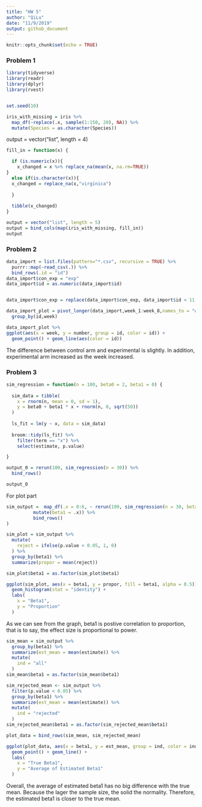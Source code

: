 ```yaml
---
title: "HW 5"
author: "QiLu"
date: "11/9/2019"
output: github_document
---
```


```r
knitr::opts_chunk$set(echo = TRUE)
```
### Problem 1

```r
library(tidyverse)
library(readr)
library(dplyr)
library(rvest)


set.seed(10)

iris_with_missing = iris %>% 
  map_df(~replace(.x, sample(1:150, 20), NA)) %>%
  mutate(Species = as.character(Species))

```

output = vector("list", length = 4)


```r
fill_in = function(x) {

  if (is.numeric(x)){
    x_changed = x %>% replace_na(mean(x, na.rm=TRUE))
}
  else if(is.character(x)){
  x_changed = replace_na(x,"virginica")
 
  }
  
  tibble(x_changed)
}
```




```r
output = vector("list", length = 5)
output = bind_cols(map(iris_with_missing, fill_in))
output

```
 
 
### Problem 2


```r
data_import = list.files(pattern="*.csv", recursive = TRUE) %>% 
  purrr::map(~read_csv(.)) %>% 
  bind_rows(.id = "id")
data_import$con_exp = "exp"
data_import$id = as.numeric(data_import$id)


data_import$con_exp = replace(data_import$con_exp, data_import$id < 11, "con")

data_import_plot = pivot_longer(data_import,week_1:week_8,names_to = "week", values_to = "number") %>% 
  group_by(id,week)

```

```r
data_import_plot %>% 
ggplot(aes(x = week, y = number, group = id, color = id)) +
  geom_point() + geom_line(aes(color = id))
```

The difference between control arm and experimental is slightly. In addition, experimental arm increased as the week increased.
  
  
### Problem 3

```r
sim_regression = function(n = 100, beta0 = 2, beta1 = 0) {
  
  sim_data = tibble(
    x = rnorm(n, mean = 0, sd = 1),
    y = beta0 + beta1 * x + rnorm(n, 0, sqrt(50))
  )
  
  ls_fit = lm(y ~ x, data = sim_data)
  
  broom::tidy(ls_fit) %>%
    filter(term == "x") %>%
    select(estimate, p.value)

}
```

```r
output_0 = rerun(100, sim_regression(n = 30)) %>% 
  bind_rows()

output_0
```


For plot part
```r
sim_output =  map_df(.x = 0:6, ~ rerun(100, sim_regression(n = 30, beta1 = .x) %>% 
          mutate(beta1 = .x)) %>% 
          bind_rows()
)

sim_plot = sim_output %>%
  mutate(
    reject = ifelse(p.value < 0.05, 1, 0)
  ) %>%
  group_by(beta1) %>%
  summarize(propor = mean(reject)) 

sim_plot$beta1 = as.factor(sim_plot$beta1)
```

```r
ggplot(sim_plot, aes(x = beta1, y = propor, fill = beta1, alpha = 0.5)) +
  geom_histogram(stat = "identity") +
  labs(
    x = "Beta1",
    y = "Proportion"
  )
```

As we can see from the graph, beta1 is postive correlation to proportion, that is to say, the effect size is proportional to power.
  
  
```r
sim_mean = sim_output %>%
  group_by(beta1) %>%
  summarize(est_mean = mean(estimate)) %>%
  mutate(
    ind = "all"
  )
sim_mean$beta1 = as.factor(sim_mean$beta1)
```


```r
sim_rejected_mean <- sim_output %>%
  filter(p.value < 0.05) %>%
  group_by(beta1) %>%
  summarize(est_mean = mean(estimate)) %>%
  mutate(
    ind = "rejected"
  )
sim_rejected_mean$beta1 = as.factor(sim_rejected_mean$beta1)
```


```r
plot_data = bind_rows(sim_mean, sim_rejected_mean)

ggplot(plot_data, aes(x = beta1, y = est_mean, group = ind, color = ind)) +
  geom_point() + geom_line() +
  labs(
    x = "True Beta1",
    y = "Average of Estimated Beta1"
  )
```

Overall, the average of estimated beta1 has no big difference with the true mean. Because the lager the sample size, the solid the normality. Therefore, the estimated beta1 is closer to the true mean.




